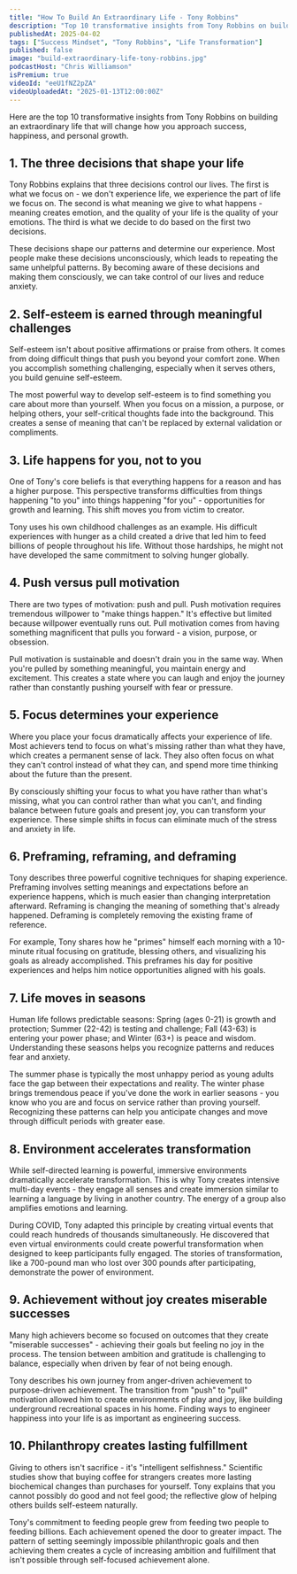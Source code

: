 ```yaml
---
title: "How To Build An Extraordinary Life - Tony Robbins"
description: "Top 10 transformative insights from Tony Robbins on building an extraordinary life that will change how you approach success, happiness, and personal growth."
publishedAt: 2025-04-02
tags: ["Success Mindset", "Tony Robbins", "Life Transformation"]
published: false
image: "build-extraordinary-life-tony-robbins.jpg"
podcastHost: "Chris Williamson"
isPremium: true
videoId: "eeU1fNZ2pZA"
videoUploadedAt: "2025-01-13T12:00:00Z"
---
```



<PodcastSummaryPageLayout frontmatter={frontmatter}>

Here are the top 10 transformative insights from Tony Robbins on building an extraordinary life that will change how you approach success, happiness, and personal growth.

## 1. The three decisions that shape your life

Tony Robbins explains that three decisions control our lives. The first is what we focus on - we don't experience life, we experience the part of life we focus on. The second is what meaning we give to what happens - meaning creates emotion, and the quality of your life is the quality of your emotions. The third is what we decide to do based on the first two decisions.

These decisions shape our patterns and determine our experience. Most people make these decisions unconsciously, which leads to repeating the same unhelpful patterns. By becoming aware of these decisions and making them consciously, we can take control of our lives and reduce anxiety.

## 2. Self-esteem is earned through meaningful challenges

Self-esteem isn't about positive affirmations or praise from others. It comes from doing difficult things that push you beyond your comfort zone. When you accomplish something challenging, especially when it serves others, you build genuine self-esteem.

The most powerful way to develop self-esteem is to find something you care about more than yourself. When you focus on a mission, a purpose, or helping others, your self-critical thoughts fade into the background. This creates a sense of meaning that can't be replaced by external validation or compliments.

## 3. Life happens for you, not to you

One of Tony's core beliefs is that everything happens for a reason and has a higher purpose. This perspective transforms difficulties from things happening "to you" into things happening "for you" - opportunities for growth and learning. This shift moves you from victim to creator.

Tony uses his own childhood challenges as an example. His difficult experiences with hunger as a child created a drive that led him to feed billions of people throughout his life. Without those hardships, he might not have developed the same commitment to solving hunger globally.

## 4. Push versus pull motivation

There are two types of motivation: push and pull. Push motivation requires tremendous willpower to "make things happen." It's effective but limited because willpower eventually runs out. Pull motivation comes from having something magnificent that pulls you forward - a vision, purpose, or obsession.

Pull motivation is sustainable and doesn't drain you in the same way. When you're pulled by something meaningful, you maintain energy and excitement. This creates a state where you can laugh and enjoy the journey rather than constantly pushing yourself with fear or pressure.

## 5. Focus determines your experience

Where you place your focus dramatically affects your experience of life. Most achievers tend to focus on what's missing rather than what they have, which creates a permanent sense of lack. They also often focus on what they can't control instead of what they can, and spend more time thinking about the future than the present.

By consciously shifting your focus to what you have rather than what's missing, what you can control rather than what you can't, and finding balance between future goals and present joy, you can transform your experience. These simple shifts in focus can eliminate much of the stress and anxiety in life.

## 6. Preframing, reframing, and deframing

Tony describes three powerful cognitive techniques for shaping experience. Preframing involves setting meanings and expectations before an experience happens, which is much easier than changing interpretation afterward. Reframing is changing the meaning of something that's already happened. Deframing is completely removing the existing frame of reference.

For example, Tony shares how he "primes" himself each morning with a 10-minute ritual focusing on gratitude, blessing others, and visualizing his goals as already accomplished. This preframes his day for positive experiences and helps him notice opportunities aligned with his goals.

## 7. Life moves in seasons

Human life follows predictable seasons: Spring (ages 0-21) is growth and protection; Summer (22-42) is testing and challenge; Fall (43-63) is entering your power phase; and Winter (63+) is peace and wisdom. Understanding these seasons helps you recognize patterns and reduces fear and anxiety.

The summer phase is typically the most unhappy period as young adults face the gap between their expectations and reality. The winter phase brings tremendous peace if you've done the work in earlier seasons - you know who you are and focus on service rather than proving yourself. Recognizing these patterns can help you anticipate changes and move through difficult periods with greater ease.

## 8. Environment accelerates transformation

While self-directed learning is powerful, immersive environments dramatically accelerate transformation. This is why Tony creates intensive multi-day events - they engage all senses and create immersion similar to learning a language by living in another country. The energy of a group also amplifies emotions and learning.

During COVID, Tony adapted this principle by creating virtual events that could reach hundreds of thousands simultaneously. He discovered that even virtual environments could create powerful transformation when designed to keep participants fully engaged. The stories of transformation, like a 700-pound man who lost over 300 pounds after participating, demonstrate the power of environment.

## 9. Achievement without joy creates miserable successes

Many high achievers become so focused on outcomes that they create "miserable successes" - achieving their goals but feeling no joy in the process. The tension between ambition and gratitude is challenging to balance, especially when driven by fear of not being enough.

Tony describes his own journey from anger-driven achievement to purpose-driven achievement. The transition from "push" to "pull" motivation allowed him to create environments of play and joy, like building underground recreational spaces in his home. Finding ways to engineer happiness into your life is as important as engineering success.

## 10. Philanthropy creates lasting fulfillment

Giving to others isn't sacrifice - it's "intelligent selfishness." Scientific studies show that buying coffee for strangers creates more lasting biochemical changes than purchases for yourself. Tony explains that you cannot possibly do good and not feel good; the reflective glow of helping others builds self-esteem naturally.

Tony's commitment to feeding people grew from feeding two people to feeding billions. Each achievement opened the door to greater impact. The pattern of setting seemingly impossible philanthropic goals and then achieving them creates a cycle of increasing ambition and fulfillment that isn't possible through self-focused achievement alone.

</PodcastSummaryPageLayout>
